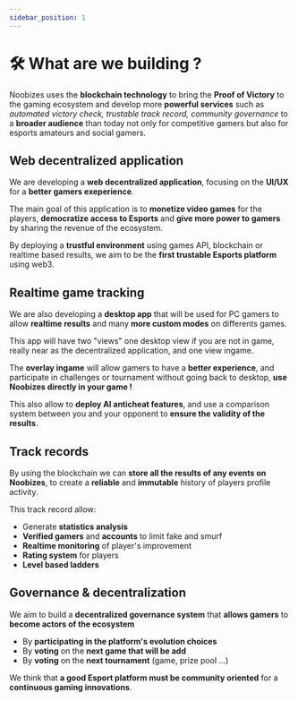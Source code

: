 ```yaml
---
sidebar_position: 1
---
```


# 🛠️ What are we building ?

Noobizes uses the **blockchain technology** to bring the **Proof of Victory** to the gaming ecosystem and develop more **powerful services** such as _automated victory check, trustable track record, community governance_ to a **broader audience** than today not only for competitive gamers but also for esports amateurs and social gamers.

## Web decentralized application

We are developing a **web decentralized application**, focusing on the **UI/UX** for a **better gamers exeperience**.

The main goal of this application is to **monetize video games** for the players, **democratize access to Esports** and **give more power to gamers** by sharing the revenue of the ecosystem.

By deploying a **trustful environment** using games API, blockchain or realtime based results, we aim to be the **first trustable Esports platform** using web3.

## Realtime game tracking

We are also developing a **desktop app** that will be used for PC gamers to allow **realtime results** and many **more custom modes** on differents games.

This app will have two "views" one desktop view if you are not in game, really near as the decentralized application, and one view ingame.

The **overlay ingame** will allow gamers to have a **better experience**, and participate in challenges or tournament without going back to desktop, **use Noobizes directly in your game !**

This also allow to **deploy AI anticheat features**, and use a comparison system between you and your opponent to **ensure the validity of the results**.

## Track records

By using the blockchain we can **store all the results of any events on Noobizes**, to create a **reliable** and **immutable** history of players profile activity.

This track record allow:

- Generate **statistics analysis**
- **Verified gamers** and **accounts** to limit fake and smurf
- **Realtime monitoring** of player's improvement
- **Rating system** for players
- **Level based ladders**

## Governance & decentralization

We aim to build a **decentralized governance system** that **allows gamers** to **become actors of the ecosystem**

- By **participating in the platform's evolution choices**
- By **voting** on the **next game that will be add**
- By **voting** on the **next tournament** (game, prize pool ...)

We think that **a good Esport platform must be community oriented** for a **continuous gaming innovations**.
